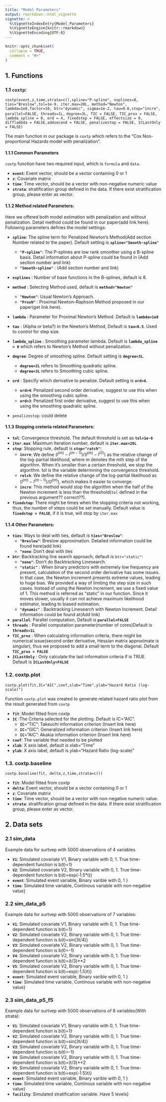 ```yaml
---
title: "Model Parameters"
output: rmarkdown::html_vignette
vignette: >
  %\VignetteIndexEntry{Model_Parameters}
  %\VignetteEngine{knitr::rmarkdown}
  %\VignetteEncoding{UTF-8}
---
```


```r
knitr::opts_chunk$set(
  collapse = TRUE,
  comment = "#>"
)
```


## 1. Functions

### 1.1 `coxtp`:

`coxtp(event,z,time,strata=c(),spline="P-spline", nsplines=8, ties="Breslow",tol=1e-9, iter.max=20L, method="Newton",`
`lambda=1e8,factor=10, btr="dynamic", sigma=1e-2, tau=0.6,stop="incre", parallel=FALSE, threads=1L,`
`degree=3L, TIC = FALSE, TIC_prox = FALSE, lambda_spline = 0, ord = 4, fixedstep = FALSE, effectsize = 0,`
`difflambda = FALSE,addsecond = FALSE, penalizestop = FALSE, ICLastOnly = FALSE)`

The main function in our package is `coxtp` which refers to the "Cox Non-proportional Hazards model with penalization". 



#### 1.1.1 Common Parameters

`coxtp` function have two required input, which is `formula` and `data`.

* **`event`**: Event vector, should be a vector containing 0 or 1
* **`z`**: Covariate matrix
* **`time`**: Time vector, should be a vector with non-negative numeric value 
* **`strata`**: stratification group defined in the data. If there exist stratification group, please enter as vector.


#### 1.1.2 Method related Parameters:

Here we offered both model estimation with penalization and without penalization. Detail method could be found in our paper(add link here). Following parameters defines the model settings:

* **`spline`**: The spline term for Penalized Newton's Method(Add section Number related to the paper). Default setting is **`spline="Smooth-spline"`**
  * **`"P-spline"`**: The P-splines are low rank smoother using a B-spline basis. Detail information about P-spline could be found in (Add section number and link)
  * **`"Smooth-spline"`** : (Add section number and link)
* **`nsplines`** : Number of base functions in the B-splines, default is 8.

* **`method`** : Selecting Method used, default is **`method="Newton"`**
  * **`"Newton"`**: Usual Newton’s Approach.
  * **`"ProxN"`** : Proximal Newton–Raphson Method proposed in our paper(get link here).
* **`lambda`** : Parameter for Proximal Newton's Method. Default is **`lambda=1e8`**
* **`tau`** : (Alpha or beta?) in the Newton's Method, Default is **`tau=0.5`**. Used to control for step size.
* **`lambda_spline`** :  Smoothing parameter lambda. Default is **`lambda_spline = 0`** which refers to Newton's Method without penalization.

* **`degree`**: Degree of smoothing spline. Default setting is **`degree=3L`**.
  * **`degree=2L`** refers to Smoothing quadratic spline.
  * **`degree=3L`** refers to Smoothing cubic spline.
  
* **`ord`** : Specify which derivative to penalize. Default setting is **`ord=4`**.
  * **`ord=4`**: Penalized second order derivative, suggest to use this when using the smoothing cubic spline.
  * **`ord=3`**: Penalized first order derivative, suggest to use this when using the smoothing quadratic spline.
  
* `penalizestop`: could delete
  
#### 1.1.3 Stopping creteria related Parameters:

* **`tol`**: Convergence threshold. The default threshold is set as **`tol=1e-6`**
* **`iter.max`**: Maximum Iteration number, default is **`iter.max=20L`**
* **`stop`**: Stopping rule, default is **`stop="ratch"`**:
  * **`incre`**: We define $(l^{(m)}-l^{(m-1)})/(l^{(m)}-l^{(0)})$ as the relative change of the log-partial likelihood, where m denotes the mth step of the algorithm. When it’s smaller than a certain threshold, we stop the algorithm. tol is the variable determining the convergence threshold. 
  * **`relch`**: We define the relative change of the log-partial likelihood as $(l^{(m)}-l^{(m-1)})/(l^{(m)})$, which makes it easier to converge. 
  * **`incre`**: This method would stop the algorithm when the half of the Newton increment is less than the threshold(`tol` defined in the previous argument?? correct??).

* **`fixedstep`**: There might be times when the stopping criteria not working, thus, the number of steps could be set manually. Default value is **`fixedstep = FALSE`**, if it is true, will stop by `iter.max`

#### 1.1.4 Other Parameters:

* **`ties`**: Ways to deal with ties, default is **`ties="Breslow"`**:
  * **`"Breslow"`**: Breslow approximation. Detailed information could be found here(add link)
  * **`"none`**: Don't deal with ties
  
* **`btr`**: Backtracking line search approach, default is `btr="static"`:
  * **`"none"`**: Don't do Backtracking Linesearch.
  * **`"static"`** : When binary predictors with extremely low frequency are present, calculation of the second order derivative has some issues. In that case, the Newton increment presents extreme values, leading to huge bias. We provided a way of limiting the step size in such cases. Instead of using the Newton increment, we use a fixed value of 1. This method is referred as “static” in our function. Since it moves slower, usually it can not achieve maximum likelihood estimator, leading to biased estimation.
  * **`"dynamic"`** : Backtracking Linesearch with Newton Increment. Detail information could be found at(Add link) 

* **`parallel`**: Parallel computation, Default is **`parallel=FALSE`**
* **`threads`** : Parallel computation parameter(number of cores)Default is **`threads=1L`**
* **`TIC_prox`** : When calculating information criteria, there might be numerical issue(second order derivative, Hessian matrix approximate is singular), thus we proposed to add a small term to the diagonal. Default **`TIC_prox = FALSE`**
* **`ICLastOnly`** : Only calculate the last information criteria if is TRUE. Default is **`ICLastOnly=FALSE`**


### 1.2. coxtp.plot

`coxtp.plot(fit,IC="AIC",coef,xlab="Time",ylab="Hazard Ratio (log-scale)")`

Function `coxtp.plot` was created to generate related hazard ratio plot from the result generated from `coxtp`

* **`fit`**: Model fitted from coxtp
* **`IC`** :The Criteria selected for the plotting. Default is IC="AIC".
  * **`IC`**="TIC":  Takeuchi information criterion (Insert link here)
  * **`IC`**="GIC":  Generalized information criterion (Insert link here)
  * **`IC`**="AIC": Akakia information criterion (Insert link here)
* **`coef`**: The variable that needed to be plotted
* **`xlab`**: X axis label, default is xlab="Time"
* **`ylab`**: X axis label, default is ylab="Hazard Ratio (log-scale)"

### 1.3. coxtp.baseline

`coxtp.baseline(fit, delta,z,time,strata=c())`

* **`fit`**: Model fitted from coxtp
* **`delta`**:  Event vector, should be a vector containing 0 or 1
* **`z`**:  Covariate matrix
* **`time`**:  Time vector, should be a vector with non-negative numeric value.
* **`strata`**: stratification group defined in the data. If there exist stratification group, please enter as vector.

## 2. Data sets

### 2.1 sim_data

Example data for surtvep with 5000 observations of 4 variables

* **`V1`**: Simulated covariate V1, Binary variable with 0, 1. True time-dependent function is b(t)=1}
* **`V2`**: Simulated covariate V2, Binary variable with 0, 1. True time-dependent function is b(t)=exp(-1.5*t)}
* **`event`**: Simulated event variable, Binary varible with 0, 1 }
* **`time`**: Simulated time variable, Continous variable with non-negative value}


### 2.2 sim_data_p5

Example data for surtvep with 5000 observations of 7 variables:

* **`V1`**: Simulated covariate V1, Binary variable with 0, 1. True time-dependent function is b(t)=1}
* **`V2`**: Simulated covariate V2, Binary variable with 0, 1. True time-dependent function is b(t)=sin(3\emph{pi}t/4)}
* **`V3`**: Simulated covariate V2, Binary variable with 0, 1. True time-dependent function is b(t)=-1}
* **`V4`**: Simulated covariate V2, Binary variable with 0, 1. True time-dependent function is b(t)=(t/3)**2\emph{exp(t/2)}
* **`V5`**: Simulated covariate V2, Binary variable with 0, 1. True time-dependent function is b(t)=exp(-1.5}t)}
* **`event`**: Simulated event variable, Binary varible with 0, 1 }
* **`time`**: Simulated time variable, Continous variable with non-negative value}


### 2.3 sim_data_p5_f5

Example data for surtvep with 5000 observations of 8 variables(With strata):


* **`V1`**: Simulated covariate V1, Binary variable with 0, 1. True time-dependent function is b(t)=1}
* **`V2`**: Simulated covariate V2, Binary variable with 0, 1. True time-dependent function is b(t)=sin(3\emph{pi}t/4)}
* **`V3`**: Simulated covariate V2, Binary variable with 0, 1. True time-dependent function is b(t)=-1}
* **`V4`**: Simulated covariate V2, Binary variable with 0, 1. True time-dependent function is b(t)=(t/3)**2\emph{exp(t/2)}
* **`V5`**: Simulated covariate V2, Binary variable with 0, 1. True time-dependent function is b(t)=exp(-1.5}t)}
* **`event`**: Simulated event variable, Binary varible with 0, 1 }
* **`time`**: Simulated time variable, Continous variable with non-negative value}
* **`facility`**: Simulated stratification variable. Have 5 levels}


